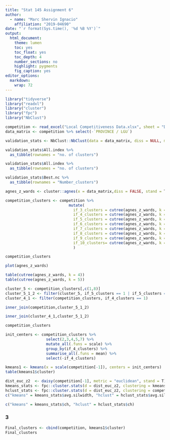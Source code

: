 ```yaml
---
title: "Stat 145 Assignment 6"
author:
  - name: "Marc Shervin Ignacio"
    affiliation: "2019-04690"
date: "`r format(Sys.time(), '%d %B %Y')`"
output:
  html_document:
    theme: lumen
    toc: yes
    toc_float: yes
    toc_depth: 4
    number_sections: no
    highlight: pygments
    fig_caption: yes
editor_options: 
  markdown: 
    wrap: 72
---
```

```r
library("tidyverse")
library("readxl")
library("cluster")
library("fpc")
library("NbClust")
```

```r
competition <- read_excel("Local Competitiveness Data.xlsx", sheet = "DATA")
data_matrix <- competition %>% select(-`PROVINCE / LGU`)
```

```r
validation_stats <- NbClust::NbClust(data = data_matrix, diss = NULL, min.nc = 3, max.nc = 10, method = "ward.D")
```
```r
validation_stats$All.index %>%
  as_tibble(rownames = "no. of clusters")
```

```r
validation_stats$All.index %>%
  as_tibble(rownames = "no. of clusters")
```
```r
validation_stats$Best.nc %>%
  as_tibble(rownames = "Number_clusters")
```

```r
agnes_z_wards <- cluster::agnes(x = data_matrix,diss = FALSE, stand = T, method = "ward")

competition_clusters <- competition %>%
                            mutate(
                              if_3_clusters = cutree(agnes_z_wards, k = 3),
                              if_4_clusters = cutree(agnes_z_wards, k = 4),
                              if_5_clusters = cutree(agnes_z_wards, k = 5),
                              if_6_clusters = cutree(agnes_z_wards, k = 6),
                              if_7_clusters = cutree(agnes_z_wards, k = 7),
                              if_8_clusters = cutree(agnes_z_wards, k = 8),
                              if_9_clusters = cutree(agnes_z_wards, k = 9),
                              if_10_clusters= cutree(agnes_z_wards, k = 10) 
                              )
```

```r
competition_clusters
```

```r
plot(agnes_z_wards)
```

```r
table(cutree(agnes_z_wards, k = 4))
table(cutree(agnes_z_wards, k = 5))
```
```r
cluster_5 <- competition_clusters[,c(1,8)] 
cluster_5_1_2 <- filter(cluster_5, if_5_clusters == 1 | if_5_clusters == 2)
cluster_4_1 <- filter(competition_clusters, if_4_clusters == 1)
```
```r
inner_join(competition,cluster_5_1_2)
```

```r
inner_join(cluster_4_1,cluster_5_1_2)
```


```r
competition_clusters
```

```r
init_centers <- competition_clusters %>%
                  select(2,3,4,5,7) %>%
                  mutate_all(.funs = scale) %>%
                  group_by(if_4_clusters) %>%
                  summarise_all(.funs = mean) %>%
                  select(-if_4_clusters)
```
```r
kmeans1 <- kmeans(x = scale(competition[-1]), centers = init_centers)
table(kmeans1$cluster)
```

```r
dist_euc_z2  <- daisy(competition[-1], metric = "euclidean", stand = T)
kmeans_stats <- fpc::cluster.stats(d = dist_euc_z2, clustering = kmeans1$cluster)
hclust_stats <- fpc::cluster.stats(d = dist_euc_z2, clustering = competition_clusters$if_4_clusters)
c("kmeans" = kmeans_stats$avg.silwidth, "hclust" = hclust_stats$avg.silwidth)
```

```r
c("kmeans" = kmeans_stats$ch, "hclust" = hclust_stats$ch)
```

### 3 
```r
Final_clusters <- cbind(competition, kmeans1$cluster)
Final_clusters
```

